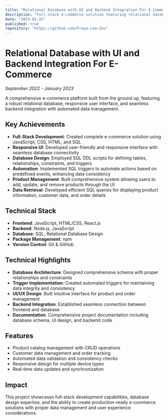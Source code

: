 ```yaml
---
title: "Relational Database with UI and Backend Integration For E-Commerce"
description: "Full-stack e-commerce solution featuring relational database design, responsive UI, and seamless backend integration with automated triggers for data consistency."
date: "2023-01-15"
published: true
repository: "https://github.com/Freya-Lee-Zou"
---
```


# Relational Database with UI and Backend Integration For E-Commerce

*September 2022 - January 2023*

A comprehensive e-commerce platform built from the ground up, featuring a robust relational database, responsive user interface, and seamless backend integration with automated data management.

## Key Achievements

- **Full-Stack Development**: Created complete e-commerce solution using JavaScript, CSS, HTML, and SQL
- **Responsive UI**: Developed user-friendly and responsive interface with seamless database connectivity
- **Database Design**: Employed SQL DDL scripts for defining tables, relationships, constraints, and triggers
- **Automation**: Implemented SQL triggers to automate actions based on predefined events, enhancing data consistency
- **Product Management**: Built comprehensive system allowing users to add, update, and remove products through the UI
- **Data Retrieval**: Developed efficient SQL queries for displaying product information, customer data, and order details

## Technical Stack

- **Frontend**: JavaScript, HTML/CSS, React.js
- **Backend**: Node.js, JavaScript
- **Database**: SQL, Relational Database Design
- **Package Management**: npm
- **Version Control**: Git & GitHub

## Technical Highlights

- **Database Architecture**: Designed comprehensive schema with proper relationships and constraints
- **Trigger Implementation**: Created automated triggers for maintaining data integrity and consistency
- **UI/UX Design**: Built intuitive interface for product and order management
- **Backend Integration**: Established seamless connection between frontend and database
- **Documentation**: Comprehensive project documentation including database schema, UI design, and backend code

## Features

- Product catalog management with CRUD operations
- Customer data management and order tracking
- Automated data validation and consistency checks
- Responsive design for multiple device types
- Real-time data updates and synchronization

## Impact

This project showcases full-stack development capabilities, database design expertise, and the ability to create production-ready e-commerce solutions with proper data management and user experience considerations.
